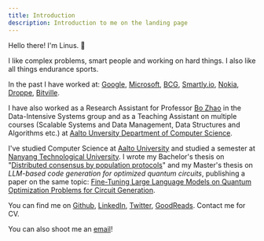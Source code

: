 ```yaml
---
title: Introduction
description: Introduction to me on the landing page
---
```


Hello there! I'm Linus. 👋

I like complex problems, smart people and working on hard things. I also like all things endurance sports.

In the past I have worked at:
[Google](https://about.google/),
[Microsoft](https://www.microsoft.com),
[BCG](https://www.bcg.com/),
[Smartly.io](https://www.smartly.io/),
[Nokia](https://www.nokia.com/),
[Droppe](https://droppe.com/),
[Bitville](https://bitville.com/).

I have also worked as a Research Assistant for Professor [Bo Zhao](https://zbjob.github.io/) in the Data-Intensive Systems group and as a Teaching Assistant on multiple courses (Scalable Systems and Data Management, Data Structures and Algorithms etc.) at [Aalto Unversity Department of Computer Science](https://www.aalto.fi/en/department-of-computer-science).

I've studied Computer Science at [Aalto University](https://www.aalto.fi/en) and studied a semester at [Nanyang Technological University](https://www.ntu.edu.sg/).
I wrote my Bachelor's thesis on "[Distributed consensus by population protocols](https://urn.fi/URN:NBN:fi:aalto-202306063633)" and my Master's thesis on _LLM-based code generation for optimized quantum circuits_, publishing a paper on the same topic: [Fine-Tuning Large Language Models on Quantum Optimization Problems for Circuit Generation](https://arxiv.org/abs/2504.11109).

You can find me on [Github](https://github.com/LinuzJ), [LinkedIn](https://www.linkedin.com/in/linus-jern/), [Twitter](https://twitter.com/JernLinus), [GoodReads](https://www.goodreads.com/user/show/169796208-linus-jern). Contact me for CV.

You can also shoot me an [email](mailto:contact@linusjern.com)!
